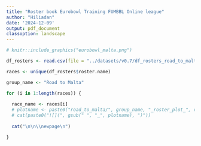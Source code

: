 ```yaml
---
title: "Roster book Eurobowl Training FUMBBL Online league"
author: "Hiliadan"
date: '2024-12-09'
output: pdf_document
classoption: landscape
---
```

```r

# knitr::include_graphics("eurobowl_malta.png")
```

```r
df_rosters <- read.csv(file = "../datasets/v0.7/df_rosters_road_to_malta.csv")

races <- unique(df_rosters$roster.name)

group_name <- "Road to Malta"
```

```r
for (i in 1:length(races)) {
  
  race_name <- races[i]
  # plotname <- paste0("road_to_malta/", group_name, "_roster_plot_", race_name, ".png")
  # cat(paste0("![](", gsub(" ", "_", plotname), ")"))
  
  cat("\n\n\\newpage\n")

}

```
